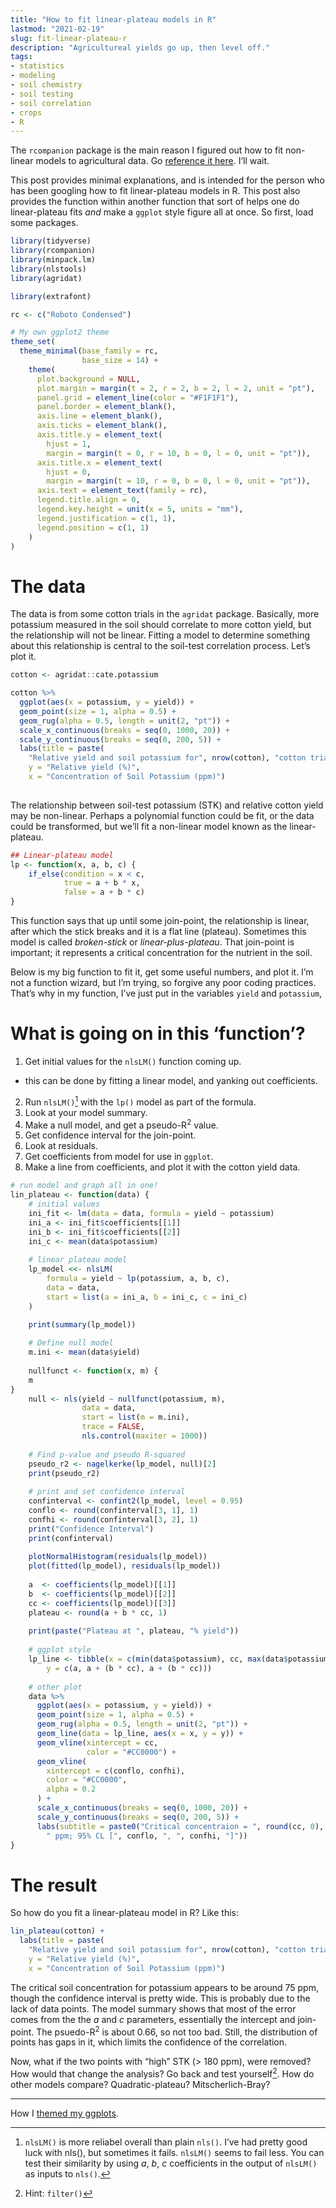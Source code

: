 ```yaml
---
title: "How to fit linear-plateau models in R"
lastmod: "2021-02-19"
slug: fit-linear-plateau-r
description: "Agricultureal yields go up, then level off."
tags:
- statistics
- modeling
- soil chemistry
- soil testing
- soil correlation
- crops
- R
---
```


The `rcompanion` package is the main reason I figured out how to fit non-linear models to agricultural data. Go [reference it here](https://rcompanion.org/handbook/I_11.html). I'll wait.

This post provides minimal explanations, and is intended for the person who has been googling how to fit linear-plateau models in R. This post also provides the function within another function that sort of helps one do linear-plateau fits *and* make a `ggplot` style figure all at once. So first, load some packages.

```r
library(tidyverse)
library(rcompanion)
library(minpack.lm)
library(nlstools)
library(agridat)
```

```r
library(extrafont)

rc <- c("Roboto Condensed")

# My own ggplot2 theme
theme_set(
  theme_minimal(base_family = rc,
                base_size = 14) +
    theme(
      plot.background = NULL,
      plot.margin = margin(t = 2, r = 2, b = 2, l = 2, unit = "pt"),
      panel.grid = element_line(color = "#F1F1F1"),
      panel.border = element_blank(),
      axis.line = element_blank(),
      axis.ticks = element_blank(),
      axis.title.y = element_text(
        hjust = 1,
        margin = margin(t = 0, r = 10, b = 0, l = 0, unit = "pt")),
      axis.title.x = element_text(
        hjust = 0,
        margin = margin(t = 10, r = 0, b = 0, l = 0, unit = "pt")),
      axis.text = element_text(family = rc),
      legend.title.align = 0,
      legend.key.height = unit(x = 5, units = "mm"),
      legend.justification = c(1, 1),
      legend.position = c(1, 1)
    )
)
```

# The data

The data is from some cotton trials in the `agridat` package. Basically, more potassium measured in the soil should correlate to more cotton yield, but the relationship will not be linear. Fitting a model to determine something about this relationship is central to the soil-test correlation process. Let's plot it.

```r
cotton <- agridat::cate.potassium

cotton %>% 
  ggplot(aes(x = potassium, y = yield)) +
  geom_point(size = 1, alpha = 0.5) +
  geom_rug(alpha = 0.5, length = unit(2, "pt")) +
  scale_x_continuous(breaks = seq(0, 1000, 20)) +
  scale_y_continuous(breaks = seq(0, 200, 5)) +
  labs(title = paste(
    "Relative yield and soil potassium for", nrow(cotton), "cotton trials"),
    y = "Relative yield (%)",
    x = "Concentration of Soil Potassium (ppm)")
  
```

The relationship between soil-test potassium (STK) and relative cotton yield may be non-linear. Perhaps a polynomial function could be fit, or the data could be transformed, but we'll fit a non-linear model known as the linear-plateau.

```r
## Linear-plateau model
lp <- function(x, a, b, c) {
    if_else(condition = x < c,
            true = a + b * x,
            false = a + b * c)
}
```

This function says that up until some join-point, the relationship is linear, after which the stick breaks and it is a flat line (plateau). Sometimes this model is called *broken-stick* or *linear-plus-plateau*. That join-point is important; it represents a critical concentration for the nutrient in the soil.

Below is my big function to fit it, get some useful numbers, and plot it. I'm not a function wizard, but I'm trying, so forgive any poor coding practices. That's why in my function, I've just put in the variables `yield` and `potassium`,

# What is going on in this 'function'?

1.  Get initial values for the `nlsLM()` function coming up.

-   this can be done by fitting a linear model, and yanking out coefficients.

2.  Run `nlsLM()`[^1] with the `lp()` model as part of the formula.
3.  Look at your model summary.
4.  Make a null model, and get a pseudo-R^2^ value.
5.  Get confidence interval for the join-point.
6.  Look at residuals.
7.  Get coefficients from model for use in `ggplot`.
8.  Make a line from coefficients, and plot it with the cotton yield data.

[^1]: `nlsLM()` is more reliabel overall than plain `nls()`. I've had pretty good luck with nls(), but sometimes it fails. `nlsLM()` seems to fail less. You can test their similarity by using *a*, *b*, *c* coefficients in the output of `nlsLM()` as inputs to `nls()`.

```r
# run model and graph all in one!
lin_plateau <- function(data) {
    # initial values
    ini_fit <- lm(data = data, formula = yield ~ potassium)
    ini_a <- ini_fit$coefficients[[1]]
    ini_b <- ini_fit$coefficients[[2]]
    ini_c <- mean(data$potassium)
    
    # linear plateau model
    lp_model <<- nlsLM(
        formula = yield ~ lp(potassium, a, b, c),
        data = data,
        start = list(a = ini_a, b = ini_c, c = ini_c)
    )

    print(summary(lp_model))
    
    # Define null model
    m.ini <- mean(data$yield)
    
    nullfunct <- function(x, m) {
    m
}
    null <- nls(yield ~ nullfunct(potassium, m),
                data = data,
                start = list(m = m.ini),
                trace = FALSE,
                nls.control(maxiter = 1000))
    
    # Find p-value and pseudo R-squared
    pseudo_r2 <- nagelkerke(lp_model, null)[2]
    print(pseudo_r2)
    
    # print and set confidence interval
    confinterval <- confint2(lp_model, level = 0.95)
    conflo <- round(confinterval[3, 1], 1)
    confhi <- round(confinterval[3, 2], 1)
    print("Confidence Interval")
    print(confinterval)
    
    plotNormalHistogram(residuals(lp_model))
    plot(fitted(lp_model), residuals(lp_model))
    
    a  <- coefficients(lp_model)[[1]]
    b  <- coefficients(lp_model)[[2]]
    cc <- coefficients(lp_model)[[3]]
    plateau <- round(a + b * cc, 1)
    
    print(paste("Plateau at ", plateau, "% yield"))
    
    # ggplot style
    lp_line <- tibble(x = c(min(data$potassium), cc, max(data$potassium)),
        y = c(a, a + (b * cc), a + (b * cc)))
    
    # other plot
    data %>%
      ggplot(aes(x = potassium, y = yield)) +
      geom_point(size = 1, alpha = 0.5) +
      geom_rug(alpha = 0.5, length = unit(2, "pt")) +
      geom_line(data = lp_line, aes(x = x, y = y)) +
      geom_vline(xintercept = cc,
                 color = "#CC0000") +
      geom_vline(
        xintercept = c(conflo, confhi),
        color = "#CC0000",
        alpha = 0.2
      ) +
      scale_x_continuous(breaks = seq(0, 1000, 20)) +
      scale_y_continuous(breaks = seq(0, 200, 5)) +
      labs(subtitle = paste0("Critical concentraion = ", round(cc, 0),
        " ppm; 95% CL [", conflo, ", ", confhi, "]"))
}
```

# The result

So how do you fit a linear-plateau model in R? Like this:

```r
lin_plateau(cotton) +
  labs(title = paste(
    "Relative yield and soil potassium for", nrow(cotton), "cotton trials"),
    y = "Relative yield (%)",
    x = "Concentration of Soil Potassium (ppm)")
```

The critical soil concentration for potassium appears to be around 75 ppm, though the confidence interval is pretty wide. This is probably due to the lack of data points. The model summary shows that most of the error comes from the the *a* and *c* parameters, essentially the intercept and join-point. The psuedo-R^2^ is about 0.66, so not too bad. Still, the distribution of points has gaps in it, which limits the confidence of the correlation.

Now, what if the two points with "high" STK (\> 180 ppm), were removed? How would that change the analysis? Go back and test yourself[^2]. How do other models compare? Quadratic-plateau? Mitscherlich-Bray?

[^2]: Hint: `filter()`

------------------------------------------------------------------------

How I [themed my ggplots](https://gradcylinder.org/my-ggplot-theme/).